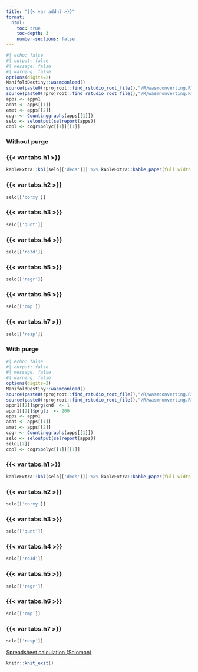 ```yaml
---
title: "{{< var addnl >}}"
format: 
  html:
    toc: true
    toc-depth: 3
    number-sections: false
---
```




```r
#| echo: false
#| output: false
#| message: false
#| warning: false
options(digits=2)
ManifoldDestiny::wasmconload()
source(paste0(rprojroot::find_rstudio_root_file(),"/R/wasmconverting.R"))
source(paste0(rprojroot::find_rstudio_root_file(),"/R/wasmnonverting.R"))
apps <- appn1
adat <- apps[[1]]
amet <- apps[[2]]
cogr <- Countinggraphs(apps[[1]])
selo <- seloutput(selreport(apps))
copl <- cogr$polyc[[1]][[1]]
```

### Without purge

::: {.panel-tabset}

### {{< var tabs.h1 >}}

```r
kableExtra::kbl(selo[['decs']]) %>% kableExtra::kable_paper(full_width = F) %>% kableExtra::kable_styling(font_size=8)
```
### {{< var tabs.h2 >}}
```r
selo[['corxy']]
```
### {{< var tabs.h3 >}}
```r
selo[['qunt']]
```
### {{< var tabs.h4 >}}
```r
selo[['ro3d']]
```
### {{< var tabs.h5 >}}
```r
selo[['regr']]
```
### {{< var tabs.h6 >}}
```r
selo[['cmp']]
```
### {{< var tabs.h7 >}}
```r
selo[['resp']]
```
::: 










### With purge

```r
#| echo: false
#| output: false
#| message: false
#| warning: false
options(digits=2)
ManifoldDestiny::wasmconload()
source(paste0(rprojroot::find_rstudio_root_file(),"/R/wasmconverting.R"))
source(paste0(rprojroot::find_rstudio_root_file(),"/R/wasmnonverting.R"))
appn1[[2]]$prg$cnd  <- 1
appn1[[2]]$prg$z  <- 200
apps <- appn1
adat <- apps[[1]]
amet <- apps[[2]]
cogr <- Countinggraphs(apps[[1]])
selo <- seloutput(selreport(apps))
selo[[2]]
copl <- cogr$polyc[[1]][[1]]
```



::: {.panel-tabset}

### {{< var tabs.h1 >}}

```r
kableExtra::kbl(selo[['decs']]) %>% kableExtra::kable_paper(full_width = F) %>% kableExtra::kable_styling(font_size=8)
```
### {{< var tabs.h2 >}}
```r
selo[['corxy']]
```
### {{< var tabs.h3 >}}
```r
selo[['qunt']]
```
### {{< var tabs.h4 >}}
```r
selo[['ro3d']]
```
### {{< var tabs.h5 >}}
```r
selo[['regr']]
```
### {{< var tabs.h6 >}}
```r
selo[['cmp']]
```
### {{< var tabs.h7 >}}
```r
selo[['resp']]
```
::: 


[Spreadsheet calculation (Solomon)](https://docs.google.com/spreadsheets/d/1gkf41sJRAQ6bwKmlAAcb7hAQ6v4zIXG2wDYl67LrJ4k/edit?gid=59123130#gid=59123130)


```r
knitr::knit_exit()
```


